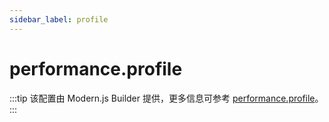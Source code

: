 ```yaml
---
sidebar_label: profile
---
```


# performance.profile

:::tip
该配置由 Modern.js Builder 提供，更多信息可参考 [performance.profile](https://modernjs.dev/builder/api/config-performance.html#performanceprofile)。
:::


<Main />
